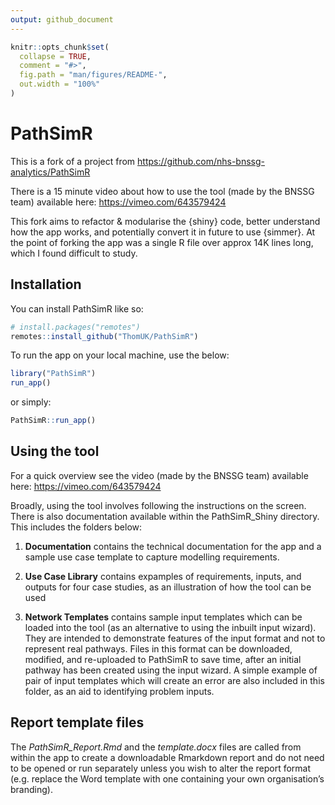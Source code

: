 ```yaml
---
output: github_document
---
```


<!-- README.md is generated from README.Rmd. Please edit that file -->

```r
knitr::opts_chunk$set(
  collapse = TRUE,
  comment = "#>",
  fig.path = "man/figures/README-",
  out.width = "100%"
)
```

# PathSimR

<!-- badges: start -->
<!-- badges: end -->

This is a fork of a project from <https://github.com/nhs-bnssg-analytics/PathSimR>

There is a 15 minute video about how to use the tool (made by the BNSSG team) available here: <https://vimeo.com/643579424>

This fork aims to refactor & modularise the {shiny} code, better understand how the app works, and potentially convert it in future to use {simmer}.  At the point of forking the app was a single R file over approx 14K lines long, which I found difficult to study. 

## Installation

You can install PathSimR like so:

``` r
# install.packages("remotes")
remotes::install_github("ThomUK/PathSimR")
```

To run the app on your local machine, use the below:

``` r
library("PathSimR")
run_app()
```

or simply:

``` r
PathSimR::run_app()
```

## Using the tool

For a quick overview see the video (made by the BNSSG team) available here: <https://vimeo.com/643579424>

Broadly, using the tool involves following the instructions on the screen.  There is also documentation available within the PathSimR_Shiny directory.  This includes the folders below:

1. **Documentation** contains the technical documentation for the app and a sample use case template to capture modelling requirements.

2. **Use Case Library** contains expamples of requirements, inputs, and outputs for four case studies, as an illustration of how the tool can be used

3. **Network Templates** contains sample input templates which can be loaded into the tool (as an alternative to using the inbuilt input wizard). They are intended to demonstrate features of the input format and not to represent real pathways. Files in this format can be downloaded, modified, and re-uploaded to PathSimR to save time, after an initial pathway has been created using the input wizard. A simple example of pair of input templates which will create an error are also included in this folder, as an aid to identifying problem inputs.

## Report template files

The *PathSimR_Report.Rmd* and the *template.docx* files are called from within the app to create a downloadable Rmarkdown report and do not need to be opened or run separately unless you wish to alter the report format (e.g. replace the Word template with one containing your own organisation's branding).
